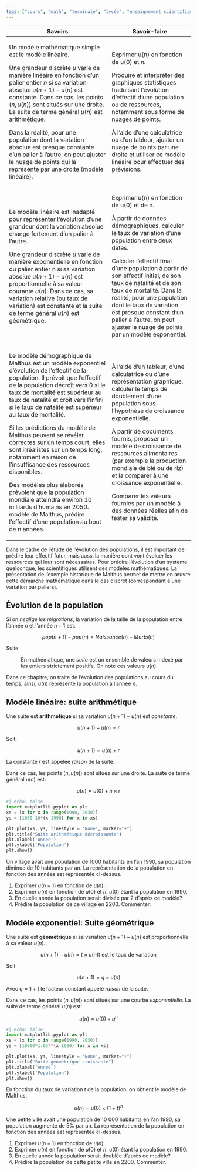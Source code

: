 ```yaml
---
tags: ["cours", "math", "terminale", "lycée", "enseignement scientifique"]
---
```


::: programme

+-----------------------------------------------------+------------------------------------------+
| **Savoirs**                                         | **Savoir-faire**                         |
+=====================================================+==========================================+
| Un modèle mathématique simple est le modèle         | Exprimer u(n) en fonction de u(0) et n.  |
| linéaire.                                           |                                          |
|                                                     | Produire et interpréter des graphiques   |
| Une grandeur discrète $u$ varie de manière linéaire | statistiques traduisant l’évolution      |
| en fonction d’un palier entier $n$ si sa variation  | d’effectif d’une population ou de        |
| absolue $u(n+1)-u(n)$ est constante. Dans ce cas,   | ressources, notamment sous forme de      |
| les points $(n, u(n))$ sont situés sur une droite.  | nuages de points.                        |
| La suite de terme général $u(n)$ est arithmétique.  |                                          |
|                                                     | À l’aide d’une calculatrice ou d’un      |
| Dans la réalité, pour une population dont la        | tableur, ajuster un nuage de points par  |
| variation absolue est presque constante d’un        | une droite et utiliser ce modèle         |
| palier à l’autre, on peut ajuster le nuage de       | linéaire pour effectuer des prévisions.  |
| points qui la représente par une droite (modèle     |                                          |
| linéaire).                                          |                                          |
+-----------------------------------------------------+------------------------------------------+
| Le modèle linéaire est inadapté pour représenter    | Exprimer u(n) en fonction de u(0) et de  |
| l’évolution d’une grandeur dont la variation        | n.                                       |
| absolue change fortement d’un palier à l’autre.     |                                          |
|                                                     | À partir de données démographiques,      |
| Une grandeur discrète $u$ varie de manière          | calculer le taux de variation d’une      |
| exponentielle en fonction du palier entier n si sa  | population entre deux dates.             |
| variation absolue $u(n+1) - u(n)$ est               |                                          |
| proportionnelle à sa valeur courante $u(n)$. Dans   | Calculer l’effectif final d’une          |
| ce cas, sa variation relative (ou taux de           | population à partir de son effectif      |
| variation) est constante et la suite de terme       | initial, de son taux de natalité et de   |
| général $u(n)$ est géométrique.                     | son taux de mortalité. Dans la           |
|                                                     | réalité, pour une population dont le     |
|                                                     | taux de variation est presque constant   |
|                                                     | d’un palier à l’autre, on peut ajuster   |
|                                                     | le nuage de points par un modèle         |
|                                                     | exponentiel.                             |
+-----------------------------------------------------+------------------------------------------+
| Le modèle démographique de Malthus est un modèle    | À l’aide d’un tableur, d’une             |
| exponentiel d’évolution de l’effectif de la         | calculatrice ou d’une représentation     |
| population. Il prévoit que l’effectif de la         | graphique, calculer le temps de          |
| population décroît vers 0 si le taux de mortalité   | doublement d’une population sous         |
| est supérieur au taux de natalité et croît vers     | l’hypothèse de croissance exponentielle. |
| l’infini si le taux de natalité est supérieur au    |                                          |
| taux de mortalité.                                  | À partir de documents fournis, proposer  |
|                                                     | un modèle de croissance de ressources    |
| Si les prédictions du modèle de Malthus peuvent se  | alimentaires (par exemple la production  |
| révéler correctes sur un temps court, elles sont    | mondiale de blé ou de riz) et la         |
| irréalistes sur un temps long, notamment en raison  | comparer à une croissance exponentielle. |
| de l’insuffisance des ressources disponibles.       |                                          |
|                                                     | Comparer les valeurs fournies par un     |
| Des modèles plus élaborés prévoient que la          | modèle à des données réelles afin de     |
| population mondiale atteindra environ 10 milliards  | tester sa validité.                      |
| d’humains en 2050. modèle de Malthus, prédire       |                                          |
| l’effectif d’une population au bout de n années.    |                                          |
+-----------------------------------------------------+------------------------------------------+

:::


::: intro

Dans le cadre de l’étude de l’évolution des populations, il est important de prédire leur effectif
futur, mais aussi la manière dont vont évoluer les ressources qui leur sont nécessaires. Pour
prédire l’évolution d’un système quelconque, les scientifiques utilisent des modèles
mathématiques. La présentation de l’exemple historique de Malthus permet de mettre en œuvre cette
démarche mathématique dans le cas discret (correspondant à une variation par paliers).

:::

## Évolution de la population

<wc-wikimage title="World_population_(UN)_fr.svg" caption="Evolutions et prédictions des populations du monde."></wc-wikimage>

Si on _néglige les migrations_, la variation de la taille de la population entre l'année $n$ et
l'année $n+1$ est:

$$
pop(n+1) - pop(n) = Naissance(n)  - Morts(n)
$$


Suite 

: En mathématique, une _suite_ est un ensemble de valeurs indexé par les entiers strictement
positifs. On note ces valeurs $u(n)$.

::: example

Dans ce chapitre, on traite de l'évolution des populations au cours du temps, ainsi, $u(n)$ représente la population à l'année $n$.

:::

<!-- Pour prédire la population future, il faut faire des hypothèses sur les facteurs qui conditionnent
la natalité et la mortalité des populations comme:

- leur alimentation(ressources, qualité, quantité...)
- leur santé(qualité des soins, accès aux soins...)
- leur bonheur
- ... -->

<wc-wikimage title="Popu_mondiale_1800-2100_UNrev2013.jpg" caption="Population mondiale : 3 scénarios d'évolution possible de la population mondiale. sources : Nations unies, Projections de population 2013 ; 1800-1950 : estimations US Census Bureau"></wc-wikimage>


## Modèle linéaire: suite arithmétique

::: prop

Une suite est **arithmétique** si sa variation $u(n+1) - u(n)$ est _constante_.

$$
u(n+1)-u(n)=r
$$

Soit:

$$
u(n+1)=u(n)+r
$$

La constante $r$ est appelée _raison_ de la suite.
:::

Dans ce cas, les points $(n, u(n))$ sont situés sur une droite. La suite de terme général $u(n)$
est:

$$
u(n)=u(0)+n\times r
$$

```python
#| echo: false
import matplotlib.pyplot as plt
xs = [x for x in range(1990, 2030)]
ys = [1000-10*(x-1990) for x in xs]

plt.plot(xs, ys, linestyle = 'None', marker="+")
plt.title("Suite arithmétique décroissante")
plt.xlabel('Année')
plt.ylabel('Population')
plt.show()
```

::: appli

Un village avait une population de 1000 habitants en l'an 1990, sa population diminue de 10
habitants par an. La représentation de la population en fonction des années est représentée
ci-dessus.

1. Exprimer $u(n+1)$ en fonction de $u(n)$.
2. Exprimer $u(n)$ en fonction de $u(0)$ et $n$. $u(0)$ étant la population en 1990.
4. En quelle année la population serait divisée par 2 d'après ce modèle?
5. Prédire la population de ce village en 2200. Commenter.

:::

## Modèle exponentiel: Suite géométrique

::: prop

Une suite est **géométrique** si sa variation $u(n+1) - u(n)$ est proportionnelle à sa valeur $u(n)$.

$$
u(n+1)-u(n)=t\times u(n) \text{t est le taux de variation}
$$

Soit 

$$
u(n+1)=q\times u(n)
$$

Avec $q=1+t$ le facteur constant appelé _raison_ de la suite.


:::

Dans ce cas, les points $(n, u(n))$ sont situés sur une courbe _exponentielle_. La suite de terme général $u(n)$
est:

$$
u(n)=u(0)\times q^n
$$

```python
#| echo: false
import matplotlib.pyplot as plt
xs = [x for x in range(1990, 2030)]
ys = [10000*1.05**(x-1990) for x in xs]

plt.plot(xs, ys, linestyle = 'None', marker="+")
plt.title("Suite géométrique croissante")
plt.xlabel('Année')
plt.ylabel('Population')
plt.show()
```

En fonction du taux de variation $t$ de la population, on obtient le modèle de Malthus:

$$
u(n)=u(0)\times (1+t)^n
$$


::: appli

Une petite ville avait une population de 10 000 habitants en l'an 1990, sa population augmente de
5% par an. La représentation de la population en fonction des années est représentée
ci-dessus.

1. Exprimer $u(n+1)$ en fonction de $u(n)$.
2. Exprimer $u(n)$ en fonction de $u(0)$ et $n$. $u(0)$ étant la population en 1990.
3. En quelle année la population serait doublée d'après ce modèle?
4. Prédire la population de cette petite ville en 2200. Commenter.

:::